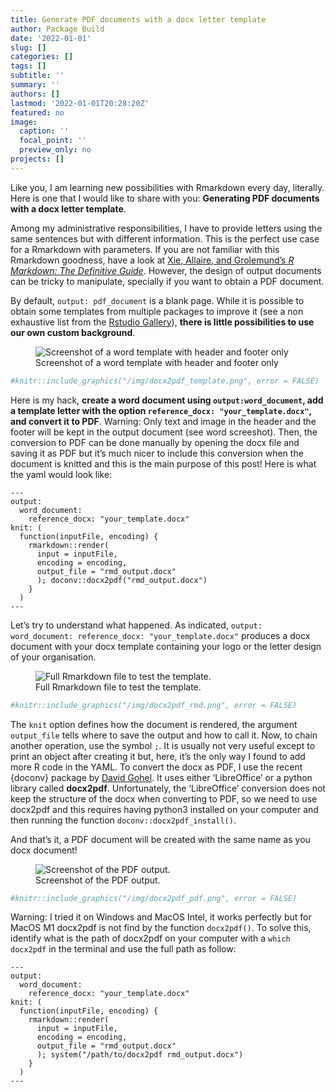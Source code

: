 ```yaml
---
title: Generate PDF documents with a docx letter template
author: Package Build
date: '2022-01-01'
slug: []
categories: []
tags: []
subtitle: ''
summary: ''
authors: []
lastmod: '2022-01-01T20:28:20Z'
featured: no
image:
  caption: ''
  focal_point: ''
  preview_only: no
projects: []
---
```


Like you, I am learning new possibilities with Rmarkdown every day, literally. Here is one that I would like to share with you: **Generating PDF documents with a docx letter template**. 

Among my administrative responsibilities, I have to provide letters using the same sentences but with different information. This is the perfect use case for a Rmarkdown with parameters. If you are not familiar with this Rmarkdown goodness, have a look at [Xie, Allaire, and Grolemund's *R Markdown: The Definitive Guide*](https://bookdown.org/yihui/rmarkdown/params-knit.html). However, the design of output documents can be tricky to manipulate, specially if you want to obtain a PDF document. 

By default, `output: pdf_document` is a blank page. While it is possible to obtain some templates from multiple packages to improve it (see a non exhaustive list from the [Rstudio Gallery](https://rmarkdown.rstudio.com/gallery.html)), **there is little possibilities to use our own custom background**.

![Screenshot of a word template with header and footer only](images/docx2pdf_template.png)

```r
#knitr::include_graphics("/img/docx2pdf_template.png", error = FALSE)
```

Here is my hack, **create a word document using `output:word_document`, add a template letter with the option `reference_docx: "your_template.docx"`, and convert it to PDF**. Warning: Only text and image in the header and the footer will be kept in the output document (see word screeshot). Then, the conversion to PDF can be done manually by opening the docx file and saving it as PDF but it's much nicer to include this conversion when the document is knitted and this is the main purpose of this post! Here is what the yaml would look like: 

```
---
output:
  word_document:
    reference_docx: "your_template.docx"
knit: (
  function(inputFile, encoding) {
    rmarkdown::render(
      input = inputFile,
      encoding = encoding,
      output_file = "rmd_output.docx"
      ); doconv::docx2pdf("rmd_output.docx")
    }
  )
---
```

Let's try to understand what happened. As indicated, `output: word_document: reference_docx: "your_template.docx"` produces a docx document with your docx template containing your logo or the letter design of your organisation.

![Full Rmarkdown file to test the template.](images/docx2pdf_rmd.png)

```r
#knitr::include_graphics("/img/docx2pdf_rmd.png", error = FALSE)
```

The `knit` option defines how the document is rendered, the argument `output_file` tells where to save the output and how to call it. Now, to chain another operation, use the symbol `;`. It is usually not very useful except to print an object after creating it but, here, it's the only way I found to add more R code in the YAML. To convert the docx as PDF, I use the recent {doconv} package by [David Gohel](https://github.com/ardata-fr/doconv). It uses either ‘LibreOffice’ or a python library called **docx2pdf**. Unfortunately, the ‘LibreOffice’ conversion does not keep the structure of the docx when converting to PDF, so we need to use docx2pdf and this requires having python3 installed on your computer and then running the function `doconv::docx2pdf_install()`.

And that's it, a PDF document will be created with the same name as you docx document!

![Screenshot of the PDF output.](images/docx2pdf_pdf.png)

```r
#knitr::include_graphics("/img/docx2pdf_pdf.png", error = FALSE)
```

Warning: I tried it on Windows and MacOS Intel, it works perfectly but for MacOS M1 docx2pdf is not find by the function `docx2pdf()`. To solve this, identify what is the path of docx2pdf on your computer with a `which docx2pdf` in the terminal and use the full path as follow:


```
---
output:
  word_document:
    reference_docx: "your_template.docx"
knit: (
  function(inputFile, encoding) {
    rmarkdown::render(
      input = inputFile,
      encoding = encoding,
      output_file = "rmd_output.docx"
      ); system("/path/to/docx2pdf rmd_output.docx")
    }
  )
---
```